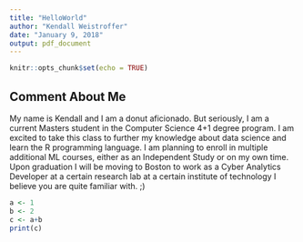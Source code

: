 ```yaml
---
title: "HelloWorld"
author: "Kendall Weistroffer"
date: "January 9, 2018"
output: pdf_document
---
```


```r
knitr::opts_chunk$set(echo = TRUE)
```
## Comment About Me
My name is Kendall and I am a donut aficionado.
But seriously, I am a current Masters student in the Computer Science 4+1 degree program. I am excited to take this class to further my knowledge about data science and learn the R programming language. I am planning to enroll in multiple additional ML courses, either as an Independent Study or on my own time. Upon graduation I will be moving to Boston to work as a Cyber Analytics Developer at a certain research lab at a certain institute of technology I believe you are quite familiar with. ;) 


```r

a <- 1
b <- 2
c <- a+b
print(c)

```
